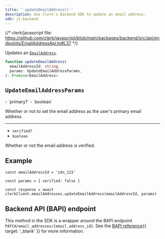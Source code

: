 ```yaml
---
title: '`updateEmailAddress()`'
description: Use Clerk's Backend SDK to update an email address.
sdk: js-backend
---
```


{/* clerk/javascript file: https://github.com/clerk/javascript/blob/main/packages/backend/src/api/endpoints/EmailAddressApi.ts#L37 */}

Updates an [`EmailAddress`](/docs/references/javascript/types/email-address).

```ts
function updateEmailAddress(
  emailAddressId: string,
  params: UpdateEmailAddressParams,
): Promise<EmailAddress>
```

## `UpdateEmailAddressParams`

<Properties>
  - `primary?`
  - `boolean`

  Whether or not to set the email address as the user's primary email address.

  ---

  - `verified?`
  - `boolean`

  Whether or not the email address is verified.
</Properties>

## Example

<Include src="_partials/backend/usage" />

```tsx {{ mark: [[12, 13]] }}
const emailAddressId = 'idn_123'

const params = { verified: false }

const response = await clerkClient.emailAddresses.updateEmailAddress(emailAddressId, params)
```

## Backend API (BAPI) endpoint

This method in the SDK is a wrapper around the BAPI endpoint `PATCH/email_addresses/{email_address_id}`. See the [BAPI reference](/docs/reference/backend-api/tag/Email-Addresses#operation/UpdateEmailAddress){{ target: '_blank' }} for more information.
